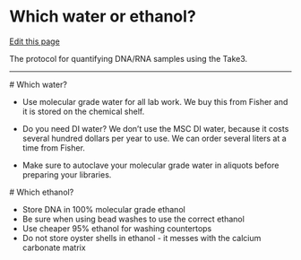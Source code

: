# Which water or ethanol?

[Edit this page](https://github.com/DrK-Lo/lotterhoslabprotocols/edit/main/molecprot_whichWaterOrEthanol.qmd)

The protocol for quantifying DNA/RNA samples using the Take3.

------------------------------------------------------------------------

 # Which water?
 
 * Use molecular grade water for all lab work. We buy this from Fisher and it is stored on the chemical shelf.
 
 * Do you need DI water? We don't use the MSC DI water, because it costs several hundred dollars per year to use. We can order several liters at a time from Fisher.
 
 * Make sure to autoclave your molecular grade water in aliquots before preparing your libraries. 
 
 # Which ethanol?
 
 * Store DNA in 100% molecular grade ethanol
 * Be sure when using bead washes to use the correct ethanol
 * Use cheaper 95% ethanol for washing countertops
 * Do not store oyster shells in ethanol - it messes with the calcium carbonate matrix
